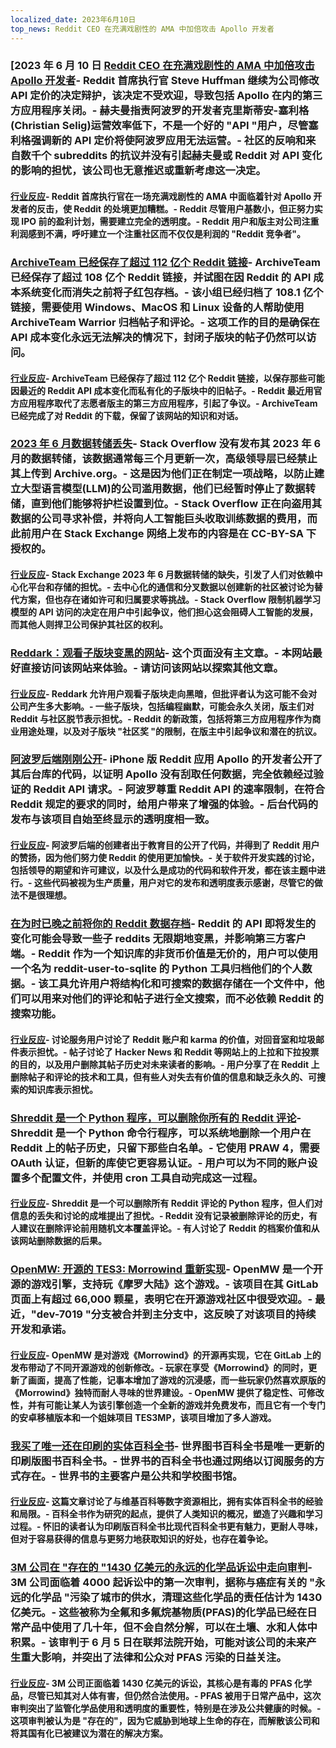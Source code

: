 ```yaml
---
localized_date: 2023年6月10日
top_news: Reddit CEO 在充满戏剧性的 AMA 中加倍攻击 Apollo 开发者
---
```




<CallToAction />

<Steps>

### [2023 年 6 月 10 日 [Reddit CEO 在充满戏剧性的 AMA 中加倍攻击 Apollo 开发者](https://techcrunch.com/2023/06/09/reddit-ceo-doubles-down-on-attack-on-apollo-developer-in-drama-filled-ama/)- Reddit 首席执行官 Steve Huffman 继续为公司修改 API 定价的决定辩护，该决定不受欢迎，导致包括 Apollo 在内的第三方应用程序关闭。- 赫夫曼指责阿波罗的开发者克里斯蒂安-塞利格(Christian Selig)运营效率低下，不是一个好的 "API "用户，尽管塞利格强调新的 API 定价将使阿波罗应用无法运营。- 社区的反响和来自数千个 subreddits 的抗议并没有引起赫夫曼或 Reddit 对 API 变化的影响的担忧，该公司也无意推迟或重新考虑这一决定。

#### [行业反应](http://news.ycombinator.com/item?id=36264232)- Reddit 首席执行官在一场充满戏剧性的 AMA 中面临着针对 Apollo 开发者的反击，使 Reddit 的处境更加糟糕。- Reddit 尽管用户基数小，但正努力实现 IPO 前的盈利计划，需要建立完全的透明度。- Reddit 用户和版主对公司注重利润感到不满，呼吁建立一个注重社区而不仅仅是利润的 "Reddit 竞争者"。

### [ArchiveTeam 已经保存了超过 112 亿个 Reddit 链接](https://old.reddit.com/r/DataHoarder/comments/142l1i0/archiveteam_has_saved_over_108_billion_reddit/)- ArchiveTeam 已经保存了超过 108 亿个 Reddit 链接，并试图在因 Reddit 的 API 成本系统变化而消失之前将子红包存档。- 该小组已经归档了 108.1 亿个链接，需要使用 Windows、MacOS 和 Linux 设备的人帮助使用 ArchiveTeam Warrior 归档帖子和评论。- 这项工作的目的是确保在 API 成本变化永远无法解决的情况下，封闭子版块的帖子仍然可以访问。

#### [行业反应](http://news.ycombinator.com/item?id=36254172)- ArchiveTeam 已经保存了超过 112 亿个 Reddit 链接，以保存那些可能因最近的 Reddit API 成本变化而私有化的子版块中的旧帖子。- Reddit 最近用官方应用程序取代了志愿者版主的第三方应用程序，引起了争议。- ArchiveTeam 已经完成了对 Reddit 的下载，保留了该网站的知识和对话。

### [2023 年 6 月数据转储丢失](https://meta.stackexchange.com/a/390023/6212)- Stack Overflow 没有发布其 2023 年 6 月的数据转储，该数据通常每三个月更新一次，高级领导层已经禁止其上传到 Archive.org。- 这是因为他们正在制定一项战略，以防止建立大型语言模型(LLM)的公司滥用数据，他们已经暂时停止了数据转储，直到他们能够将护栏设置到位。- Stack Overflow 正在向盗用其数据的公司寻求补偿，并将向人工智能巨头收取训练数据的费用，而此前用户在 Stack Exchange 网络上发布的内容是在 CC-BY-SA 下授权的。

#### [行业反应](http://news.ycombinator.com/item?id=36257523)- Stack Exchange 2023 年 6 月数据转储的缺失，引发了人们对依赖中心化平台和存储的担忧。- 去中心化的通信和分叉数据以创建新的社区被讨论为替代方案，但也存在诸如许可和归属要求等挑战。- Stack Overflow 限制机器学习模型的 API 访问的决定在用户中引起争议，他们担心这会阻碍人工智能的发展，而其他人则捍卫公司保护其社区的权利。

### [Reddark：观看子版块变黑的网站](https://reddark.netlify.app/)- 这个页面没有主文章。- 本网站最好直接访问该网站来体验。- 请访问该网站以探索其他文章。

#### [行业反应](http://news.ycombinator.com/item?id=36254086)- Reddark 允许用户观看子版块走向黑暗，但批评者认为这可能不会对公司产生多大影响。- 一些子版块，包括编程幽默，可能会永久关闭，版主们对 Reddit 与社区脱节表示担忧。- Reddit 的新政策，包括将第三方应用程序作为商业用途处理，以及对子版块 "社区奖 "的限制，在版主中引起争议和潜在的抗议。

### [阿波罗后端刚刚公开](https://old.reddit.com/r/apolloapp/comments/144l6se/apollo_backend_just_made_public_the_goal_of/)- iPhone 版 Reddit 应用 Apollo 的开发者公开了其后台库的代码，以证明 Apollo 没有刮取任何数据，完全依赖经过验证的 Reddit API 请求。- 阿波罗尊重 Reddit API 的速率限制，在符合 Reddit 规定的要求的同时，给用户带来了增强的体验。- 后台代码的发布与该项目自始至终显示的透明度相一致。

#### [行业反应](http://news.ycombinator.com/item?id=36256167)- 阿波罗后端的创建者出于教育目的公开了代码，并得到了 Reddit 用户的赞扬，因为他们努力使 Reddit 的使用更加愉快。- 关于软件开发实践的讨论，包括领导的期望和许可建议，以及什么是成功的代码和软件开发，都在该主题中进行。- 这些代码被视为生产质量，用户对它的发布和透明度表示感谢，尽管它的做法不是很理想。

### [在为时已晚之前将你的 Reddit 数据存档](https://xavd.id/blog/post/archive-your-reddit-data/)- Reddit 的 API 即将发生的变化可能会导致一些子 reddits 无限期地变黑，并影响第三方客户端。- Reddit 作为一个知识库的非货币价值是无价的，用户可以使用一个名为 reddit-user-to-sqlite 的 Python 工具归档他们的个人数据。- 该工具允许用户将结构化和可搜索的数据存储在一个文件中，他们可以用来对他们的评论和帖子进行全文搜索，而不必依赖 Reddit 的搜索功能。

#### [行业反应](http://news.ycombinator.com/item?id=36259930)- 讨论服务用户讨论了 Reddit 账户和 karma 的价值，对回音室和垃圾邮件表示担忧。- 帖子讨论了 Hacker News 和 Reddit 等网站上的上拉和下拉投票的目的，以及用户删除其帖子历史对未来读者的影响。- 用户分享了在 Reddit 上删除帖子和评论的技术和工具，但有些人对失去有价值的信息和缺乏永久的、可搜索的知识库表示担忧。

### [Shreddit 是一个 Python 程序，可以删除你所有的 Reddit 评论](https://github.com/x89/Shreddit)- Shreddit 是一个 Python 命令行程序，可以系统地删除一个用户在 Reddit 上的帖子历史，只留下那些白名单。- 它使用 PRAW 4，需要 OAuth 认证，但新的库使它更容易认证。- 用户可以为不同的账户设置多个配置文件，并使用 cron 工具自动完成这一过程。

#### [行业反应](http://news.ycombinator.com/item?id=36257981)- Shreddit 是一个可以删除所有 Reddit 评论的 Python 程序，但人们对信息的丢失和讨论的成堆提出了担忧。- Reddit 没有记录被删除评论的历史，有人建议在删除评论前用随机文本覆盖评论。- 有人讨论了 Reddit 的档案价值和从该网站删除数据的后果。

### [OpenMW: 开源的 TES3: Morrowind 重新实现](https://gitlab.com/OpenMW/openmw)- OpenMW 是一个开源的游戏引擎，支持玩《摩罗大陆》这个游戏。- 该项目在其 GitLab 页面上有超过 66,000 颗星，表明它在开源游戏社区中很受欢迎。- 最近，"dev-7019 "分支被合并到主分支中，这反映了对该项目的持续开发和承诺。

#### [行业反应](http://news.ycombinator.com/item?id=36257963)- OpenMW 是对游戏《Morrowind》的开源再实现，它在 GitLab 上的发布带动了不同开源游戏的创新修改。- 玩家在享受《Morrowind》的同时，更新了画面，提高了性能，记事本增加了游戏的沉浸感，而一些玩家仍然喜欢原版的《Morrowind》独特而耐人寻味的世界建设。- OpenMW 提供了稳定性、可修改性，并有可能让某人为该引擎创造一个全新的游戏并免费发布，而且它有一个专门的安卓移植版本和一个姐妹项目 TES3MP，该项目增加了多人游戏。

### [我买了唯一还在印刷的实体百科全书](https://arstechnica.com/culture/2023/06/rejoice-its-2023-and-you-can-still-buy-a-22-volume-paper-encyclopedia/)- 世界图书百科全书是唯一更新的印刷版图书百科全书。- 世界书的百科全书也通过网络以订阅服务的方式存在。- 世界书的主要客户是公共和学校图书馆。

#### [行业反应](http://news.ycombinator.com/item?id=36256985)- 这篇文章讨论了与维基百科等数字资源相比，拥有实体百科全书的经验和局限。- 百科全书作为研究的起点，提供了人类知识的概况，塑造了兴趣和学习过程。- 怀旧的读者认为印刷版百科全书比现代百科全书更有魅力，更耐人寻味，但对于容易获得的信息与更努力地获取知识的好处，也存在着争论。

### [3M 公司在 "存在的 "1430 亿美元的永远的化学品诉讼中走向审判](https://www.bloomberg.com/news/articles/2023-06-02/3m-heads-to-trial-in-existential-143-billion-pfas-litigation)- 3M 公司面临着 4000 起诉讼中的第一次审判，据称与癌症有关的 "永远的化学品 "污染了城市的供水，清理这些化学品的责任估计为 1430 亿美元。- 这些被称为全氟和多氟烷基物质(PFAS)的化学品已经在日常产品中使用了几十年，但不会自然分解，可以在土壤、水和人体中积累。- 该审判于 6 月 5 日在联邦法院开始，可能对该公司的未来产生重大影响，并突出了法律和公众对 PFAS 污染的日益关注。

#### [行业反应](http://news.ycombinator.com/item?id=36259163)- 3M 公司正面临着 1430 亿美元的诉讼，其核心是有毒的 PFAS 化学品，尽管已知其对人体有害，但仍然合法使用。- PFAS 被用于日常产品中，这次审判突出了监管化学品使用和透明度的重要性，特别是在涉及公共健康的时候。- 这项审判被认为是 "存在的"，因为它威胁到地球上生命的存在，而解散该公司和将其国有化已被建议为潜在的解决方案。

</Steps>
